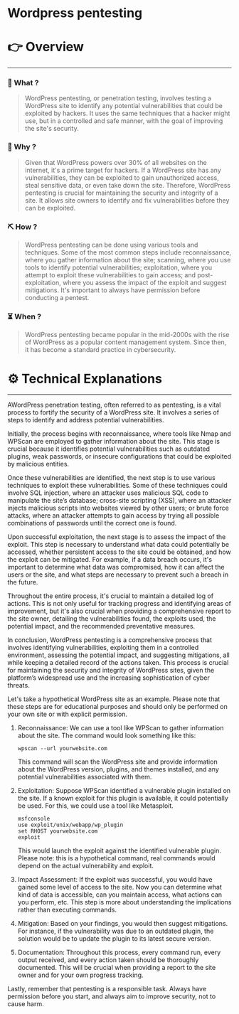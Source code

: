 # Wordpress pentesting


# 👉 Overview

---

### 👀 What ?

> WordPress pentesting, or penetration testing, involves testing a WordPress site to identify any potential vulnerabilities that could be exploited by hackers. It uses the same techniques that a hacker might use, but in a controlled and safe manner, with the goal of improving the site's security.
> 

### 🧐 Why ?

> Given that WordPress powers over 30% of all websites on the internet, it's a prime target for hackers. If a WordPress site has any vulnerabilities, they can be exploited to gain unauthorized access, steal sensitive data, or even take down the site. Therefore, WordPress pentesting is crucial for maintaining the security and integrity of a site. It allows site owners to identify and fix vulnerabilities before they can be exploited.
> 

### ⛏️ How ?

> WordPress pentesting can be done using various tools and techniques. Some of the most common steps include reconnaissance, where you gather information about the site; scanning, where you use tools to identify potential vulnerabilities; exploitation, where you attempt to exploit these vulnerabilities to gain access; and post-exploitation, where you assess the impact of the exploit and suggest mitigations. It's important to always have permission before conducting a pentest.
> 

### ⏳ When ?

> WordPress pentesting became popular in the mid-2000s with the rise of WordPress as a popular content management system. Since then, it has become a standard practice in cybersecurity.
> 

# ⚙️ Technical Explanations

---

AWordPress penetration testing, often referred to as pentesting, is a vital process to fortify the security of a WordPress site. It involves a series of steps to identify and address potential vulnerabilities.

Initially, the process begins with reconnaissance, where tools like Nmap and WPScan are employed to gather information about the site. This stage is crucial because it identifies potential vulnerabilities such as outdated plugins, weak passwords, or insecure configurations that could be exploited by malicious entities.

Once these vulnerabilities are identified, the next step is to use various techniques to exploit these vulnerabilities. Some of these techniques could involve SQL injection, where an attacker uses malicious SQL code to manipulate the site’s database; cross-site scripting (XSS), where an attacker injects malicious scripts into websites viewed by other users; or brute force attacks, where an attacker attempts to gain access by trying all possible combinations of passwords until the correct one is found.

Upon successful exploitation, the next stage is to assess the impact of the exploit. This step is necessary to understand what data could potentially be accessed, whether persistent access to the site could be obtained, and how the exploit can be mitigated. For example, if a data breach occurs, it's important to determine what data was compromised, how it can affect the users or the site, and what steps are necessary to prevent such a breach in the future.

Throughout the entire process, it's crucial to maintain a detailed log of actions. This is not only useful for tracking progress and identifying areas of improvement, but it's also crucial when providing a comprehensive report to the site owner, detailing the vulnerabilities found, the exploits used, the potential impact, and the recommended preventative measures.

In conclusion, WordPress pentesting is a comprehensive process that involves identifying vulnerabilities, exploiting them in a controlled environment, assessing the potential impact, and suggesting mitigations, all while keeping a detailed record of the actions taken. This process is crucial for maintaining the security and integrity of WordPress sites, given the platform’s widespread use and the increasing sophistication of cyber threats.

Let's take a hypothetical WordPress site as an example. Please note that these steps are for educational purposes and should only be performed on your own site or with explicit permission.

1. Reconnaissance:
We can use a tool like WPScan to gather information about the site. The command would look something like this:
    
    ```
    wpscan --url yourwebsite.com
    
    ```
    
    This command will scan the WordPress site and provide information about the WordPress version, plugins, and themes installed, and any potential vulnerabilities associated with them.
    
2. Exploitation:
Suppose WPScan identified a vulnerable plugin installed on the site. If a known exploit for this plugin is available, it could potentially be used. For this, we could use a tool like Metasploit.
    
    ```
    msfconsole
    use exploit/unix/webapp/wp_plugin
    set RHOST yourwebsite.com
    exploit
    
    ```
    
    This would launch the exploit against the identified vulnerable plugin. Please note: this is a hypothetical command, real commands would depend on the actual vulnerability and exploit.
    
3. Impact Assessment:
If the exploit was successful, you would have gained some level of access to the site. Now you can determine what kind of data is accessible, can you maintain access, what actions can you perform, etc. This step is more about understanding the implications rather than executing commands.
4. Mitigation:
Based on your findings, you would then suggest mitigations. For instance, if the vulnerability was due to an outdated plugin, the solution would be to update the plugin to its latest secure version.
5. Documentation:
Throughout this process, every command run, every output received, and every action taken should be thoroughly documented. This will be crucial when providing a report to the site owner and for your own progress tracking.

Lastly, remember that pentesting is a responsible task. Always have permission before you start, and always aim to improve security, not to cause harm.
